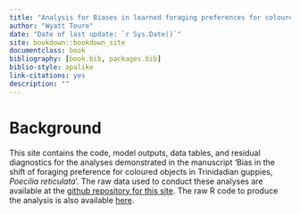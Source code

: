 ```yaml
--- 
title: "Analysis for Biases in learned foraging preferences for coloured objects in Trinidadian guppies"
author: "Wyatt Toure"
date: "Date of last update: `r Sys.Date()`"
site: bookdown::bookdown_site
documentclass: book 
bibliography: [book.bib, packages.bib]
biblio-style: apalike
link-citations: yes
description: ""
---
```



# Background

This site contains the code, model outputs, data tables, and residual diagnostics for the analyses demonstrated in the manuscript 'Bias in the shift of foraging preference for coloured objects in Trinidadian guppies, *Poecilia reticulata*'. The raw data used to conduct these analyses are available at the [github repository for this site](https://github.com/wyatt-toure/colour-learning-project-analysis/blob/main/experiment-2-master-sheet-clean.csv). The raw R code to produce the analysis is also available [here](https://github.com/wyatt-toure/colour-learning-project-analysis/blob/main/03-project-1-results.Rmd).








